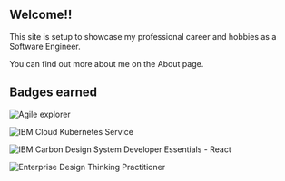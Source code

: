

<!-- TODO: Fill out Homepage -->

## Welcome!!

This site is setup to showcase my professional career and hobbies as a Software Engineer.

You can find out more about me on the <Link to="about">About</Link> page.

## Badges earned

<!-- [![agile explorer](../images/credly/ibm-agile-explorer.png)](https://www.credly.com/badges/84c7f84c-eb57-489a-93ce-f0701008b7e3/public_url) -->

<Row className="image-card-group">
<Column colMd={2} colLg={2} noGutterSm>
<ImageCard title="Agile explorer" href="https://www.credly.com/badges/84c7f84c-eb57-489a-93ce-f0701008b7e3/public_url" actionIcon="Launch">
          
![Agile explorer](./images/credly/ibm-agile-explorer.png)

</ImageCard>
</Column>
<Column colMd={2} colLg={2} noGutterSm>
<ImageCard title="IBM Cloud Kubernetes Service" href="https://www.credly.com/badges/836c8f8f-fdd6-41aa-a310-ca38c0a6e54e/public_url" actionIcon="Launch">
          
![IBM Cloud Kubernetes Service](./images/credly/ibm-cloud-kubernetes-service.png)

</ImageCard>
</Column>
<Column colMd={2} colLg={2} noGutterSm>
<ImageCard title="IBM Carbon Design System Developer Essentials - React" href="https://www.credly.com/badges/de8ea4d0-1d49-4084-bc16-3b0a5366d354/public_url" actionIcon="Launch">
          
![IBM Carbon Design System Developer Essentials - React](./images/credly/ibm-carbon-design-system-developer-essentials-react.png)

</ImageCard>
</Column>
<Column colMd={2} colLg={2} noGutterSm>
<ImageCard title="Enterprise Design Thinking Practitioner" href="https://www.credly.com/badges/36ddd342-c057-4624-9738-504cd982d585/public_url" actionIcon="Launch">
          
![Enterprise Design Thinking Practitioner](./images/credly/enterprise-design-thinking-practitioner.png)

</ImageCard>
</Column>
</Row>
